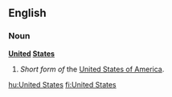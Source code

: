 ==English==

===Noun===
'''[[united|United]] [[states|States]]'''

# ''Short form of'' the [[United States of America]].

[[hu:United States]]
[[fi:United States]]